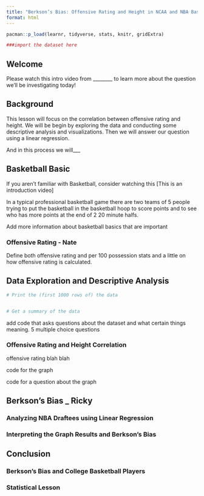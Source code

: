 ```yaml
---
title: "Berkson’s Bias: Offensive Rating and Height in NCAA and NBA Basketball "
format: html
---
```


```r

pacman::p_load(learnr, tidyverse, stats, knitr, gridExtra)

###import the dataset here

```
## Welcome 

Please watch this intro video from ________ to learn more about the question we'll be investigating today!

</iframe>

## Background 

This lesson will focus on the correlation between offensive rating and height. We will be begin by exploring the data and conducting some descriptive analysis and visualizations. Then we will answer our question using a linear regression. 

And in this process we will___

## Basketball Basic 

If you aren't familiar with Basketball, consider watching this [This is an introduction video]

In a typical professional basketball game there are two teams of 5 people trying to put the basketball in the basketball hoop to score points and to see who has more points at the end of 2 20 minute halfs. 

Add more information about basketball basics that are important

### Offensive Rating - Nate
  
Define both offensive rating and per 100 possession stats and a little on how offensive rating is calculated. 


## Data Exploration and Descriptive Analysis 


```r
# Print the (first 1000 rows of) the data


# Get a summary of the data


```

add code that asks questions about the dataset and what certain things meaning. 5 multiple choice questions


### Offensive Rating and Height Correlation 
offensive rating blah blah

code for the graph

code for a question about the graph 


## Berkson's Bias _ Ricky


### Analyzing NBA Draftees using Linear Regression 

### Interpreting the Graph Results and Berkson's Bias

## Conclusion 

### Berkson's Bias and College Basketball Players

### Statistical Lesson
